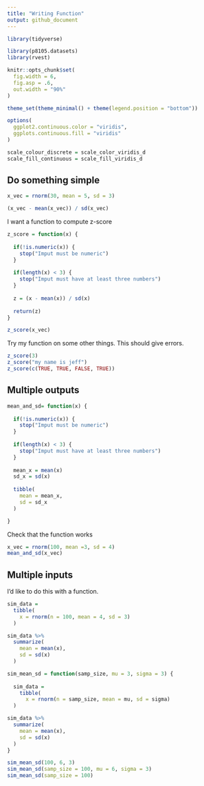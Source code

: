 ```yaml
---
title: "Writing Function"
output: github_document
---
```


```r
library(tidyverse)

library(p8105.datasets)
library(rvest)

knitr::opts_chunk$set(
  fig.width = 6,
  fig.asp = .6,
  out.width = "90%"
)

theme_set(theme_minimal() + theme(legend.position = "bottom"))

options(
  ggplot2.continuous.color = "viridis",
  ggplots.continuous.fill = "viridis"
)

scale_colour_discrete = scale_color_viridis_d
scale_fill_continuous = scale_fill_viridis_d

```

## Do something simple

```r
x_vec = rnorm(30, mean = 5, sd = 3)

(x_vec - mean(x_vec)) / sd(x_vec)
```

I want a function to compute z-score

```r
z_score = function(x) {
  
  if(!is.numeric(x)) {
    stop("Imput must be numeric")
  }
  
  if(length(x) < 3) {
    stop("Imput must have at least three numbers")
  }
  
  z = (x - mean(x)) / sd(x)
  
  return(z)
}

z_score(x_vec)
```

Try my function on some other things. This should give errors.

```r
z_score(3)
z_score("my name is jeff")
z_score(c(TRUE, TRUE, FALSE, TRUE))
```


## Multiple outputs

```r
mean_and_sd= function(x) {
  
  if(!is.numeric(x)) {
    stop("Imput must be numeric")
  }
  
  if(length(x) < 3) {
    stop("Imput must have at least three numbers")
  }
  
  mean_x = mean(x)
  sd_x = sd(x)
  
  tibble(
    mean = mean_x,
    sd = sd_x
  )

}


```

Check that the function works

```r
x_vec = rnorm(100, mean =3, sd = 4)
mean_and_sd(x_vec)
```

## Multiple inputs

I'd like to do this with a function.

```r
sim_data = 
  tibble(
    x = rnorm(n = 100, mean = 4, sd = 3)
  )

sim_data %>% 
  summarize(
    mean = mean(x),
    sd = sd(x)
  )
```

```r
sim_mean_sd = function(samp_size, mu = 3, sigma = 3) {
  
  sim_data = 
    tibble(
      x = rnorm(n = samp_size, mean = mu, sd = sigma)
  )

sim_data %>% 
  summarize(
    mean = mean(x),
    sd = sd(x)
  )
}
```

```r
sim_mean_sd(100, 6, 3)
sim_mean_sd(samp_size = 100, mu = 6, sigma = 3)
sim_mean_sd(samp_size = 100)
```


